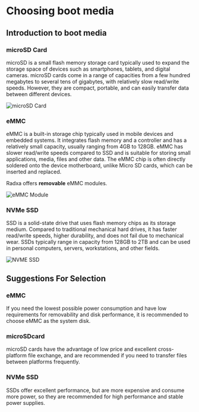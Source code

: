 # Choosing boot media

## Introduction to boot media

<Tabs queryString="target">
  <TabItem value="micro-sd" label="microSD" default>

### microSD Card

microSD is a small flash memory storage card typically used to expand the storage space of devices such as smartphones, tablets, and digital cameras. microSD cards come in a range of capacities from a few hundred megabytes to several tens of gigabytes, with relatively slow read/write speeds. However, they are compact, portable, and can easily transfer data between different devices.

![microSD Card](/img/accessories/micro-sd-01.webp)

  </TabItem>

  <TabItem value="emmc" label="eMMC">

### eMMC

eMMC is a built-in storage chip typically used in mobile devices and embedded systems. It integrates flash memory and a controller and has a relatively small capacity, usually ranging from 4GB to 128GB. eMMC has slower read/write speeds compared to SSD and is suitable for storing small applications, media, files and other data. The eMMC chip is often directly soldered onto the device motherboard, unlike Micro SD cards, which can be inserted and replaced.

Radxa offers **removable** eMMC modules.

![eMMC Module](/img/accessories/emmc_related_01.webp)

</TabItem>

  <TabItem value="nvme-sdd" label="NVMe SSD">

### NVMe SSD

SSD is a solid-state drive that uses flash memory chips as its storage medium. Compared to traditional mechanical hard drives, it has faster read/write speeds, higher durability, and does not fail due to mechanical wear. SSDs typically range in capacity from 128GB to 2TB and can be used in personal computers, servers, workstations, and other fields.

![NVME SSD](/img/accessories/nvme-ssd-01.webp)

  </TabItem>

</Tabs>

## Suggestions For Selection

### eMMC

If you need the lowest possible power consumption and have low requirements for removability and disk performance, it is recommended to choose eMMC as the system disk.

### microSDcard

microSD cards have the advantage of low price and excellent cross-platform file exchange, and are recommended if you need to transfer files between platforms frequently.

### NVMe SSD

SSDs offer excellent performance, but are more expensive and consume more power, so they are recommended for high performance and stable power supplies.
